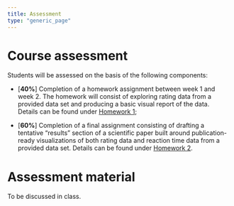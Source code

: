 ```yaml
---
title: Assessment
type: "generic_page"
---
```


# Course assessment

Students will be assessed on the basis of the following components:

- [**40%**] Completion of a homework assignment between week 1 and week 2. The homework will consist of exploring rating data from a provided data set and producing a basic visual report of the data. Details can be found under [Homework 1](https://github.com/vini-macuch-silva/basics-of-data-viz-for-behavioral-scientists/tree/master/materials/homework1.pdf);

- [**60%**] Completion of a final assignment consisting of drafting a tentative "results" section of a scientific paper built around publication-ready visualizations of both rating data and reaction time data from a provided data set. Details can be found under [Homework 2]().


# Assessment material

To be discussed in class.
